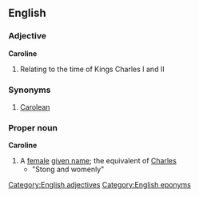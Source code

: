 ==English==
===Adjective===
'''Caroline'''
#Relating to the time of Kings Charles I and II
===Synonyms===
#[[Carolean]]
===Proper noun===
'''Caroline'''
#A [[female]] [[given name]]; the equivalent of [[Charles]]
#* "Stong and womenly"

[[Category:English adjectives]]
[[Category:English eponyms]]